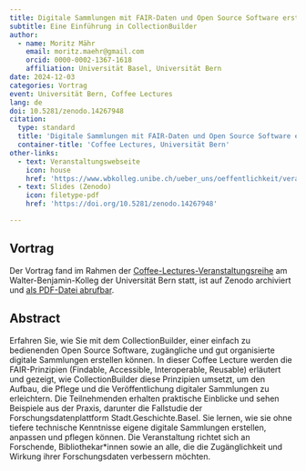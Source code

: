 ```yaml
---
title: Digitale Sammlungen mit FAIR-Daten und Open Source Software erstellen
subtitle: Eine Einführung in CollectionBuilder
author:
  - name: Moritz Mähr
    email: moritz.maehr@gmail.com
    orcid: 0000-0002-1367-1618
    affiliation: Universität Basel, Universität Bern
date: 2024-12-03
categories: Vortrag
event: Universität Bern, Coffee Lectures
lang: de
doi: 10.5281/zenodo.14267948
citation:
  type: standard
  title: 'Digitale Sammlungen mit FAIR-Daten und Open Source Software erstellen: Eine Einführung in CollectionBuilder'
  container-title: 'Coffee Lectures, Universität Bern'
other-links:
  - text: Veranstaltungswebseite
    icon: house
    href: 'https://www.wbkolleg.unibe.ch/ueber_uns/oeffentlichkeit/veranstaltungen/coffee_lectures_im_herbstsemester_2024/index_ger.html'
  - text: Slides (Zenodo)
    icon: filetype-pdf
    href: 'https://doi.org/10.5281/zenodo.14267948'

---
```


## Vortrag

Der Vortrag fand im Rahmen der [Coffee-Lectures-Veranstaltungsreihe](https://www.wbkolleg.unibe.ch/ueber_uns/oeffentlichkeit/veranstaltungen/coffee_lectures_im_herbstsemester_2024/index_ger.html) am Walter-Benjamin-Kolleg der Universität Bern statt, ist auf Zenodo archiviert und [als PDF-Datei abrufbar](https://doi.org/10.5281/zenodo.14267948).

## Abstract

Erfahren Sie, wie Sie mit dem CollectionBuilder, einer einfach zu bedienenden Open Source Software, zugängliche und gut organisierte digitale Sammlungen erstellen können. In dieser Coffee Lecture werden die FAIR-Prinzipien (Findable, Accessible, Interoperable, Reusable) erläutert und gezeigt, wie CollectionBuilder diese Prinzipien umsetzt, um den Aufbau, die Pflege und die Veröffentlichung digitaler Sammlungen zu erleichtern. Die Teilnehmenden erhalten praktische Einblicke und sehen Beispiele aus der Praxis, darunter die Fallstudie der Forschungsdatenplattform Stadt.Geschichte.Basel. Sie lernen, wie sie ohne tiefere technische Kenntnisse eigene digitale Sammlungen erstellen, anpassen und pflegen können. Die Veranstaltung richtet sich an Forschende, Bibliothekar*innen sowie an alle, die die Zugänglichkeit und Wirkung ihrer Forschungsdaten verbessern möchten.
